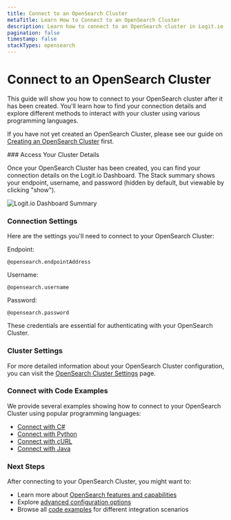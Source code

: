 ```yaml
---
title: Connect to an OpenSearch Cluster
metaTitle: Learn How to Connect to an OpenSearch Cluster
description: Learn how to connect to an OpenSearch cluster in Logit.io
pagination: false
timestamp: false
stackTypes: opensearch
---
```


# Connect to an OpenSearch Cluster

This guide will show you how to connect to your OpenSearch cluster after it has been created. You'll learn how to find your connection details and explore different methods to interact with your cluster using various programming languages.

If you have not yet created an OpenSearch Cluster, please see our guide on [Creating an OpenSearch Cluster](creating-opensearch-cluster.mdx) first.

<Steps>
  ### Access Your Cluster Details

  Once your OpenSearch Cluster has been created, you can find your connection details on the Logit.io Dashboard. The Stack summary shows your endpoint, username, and password (hidden by default, but viewable by clicking "show"). 

  ![Logit.io Dashboard Summary](@/images/getting-started/opensearch/dashboard.png)

  ### Connection Settings

  Here are the settings you'll need to connect to your OpenSearch Cluster:

  Endpoint:
  ```text copy /@opensearch.endpointAddress/ 
  @opensearch.endpointAddress
  ```

  Username:
  ```text copy /@opensearch.username/ 
  @opensearch.username
  ```

  Password:
  ```text copy /@opensearch.password/
  @opensearch.password
  ```

  These credentials are essential for authenticating with your OpenSearch Cluster.

  ### Cluster Settings

  For more detailed information about your OpenSearch Cluster configuration, you can visit the [OpenSearch Cluster Settings](opensearch-cluster-settings.mdx) page.

  ### Connect with Code Examples

  We provide several examples showing how to connect to your OpenSearch Cluster using popular programming languages:

  - [Connect with C#](examples/connect-to-opensearch-with-csharp.mdx)
  - [Connect with Python](examples/connect-to-opensearch-with-python.mdx)
  - [Connect with cURL](examples/connect-to-opensearch-with-curl.mdx)
  - [Connect with Java](examples/connect-to-opensearch-with-java.mdx)

  ### Next Steps

  After connecting to your OpenSearch Cluster, you might want to:
  
  - Learn more about [OpenSearch features and capabilities](overview.mdx)
  - Explore [advanced configuration options](opensearch-cluster-settings.mdx)
  - Browse all [code examples](examples.mdx) for different integration scenarios

</Steps>